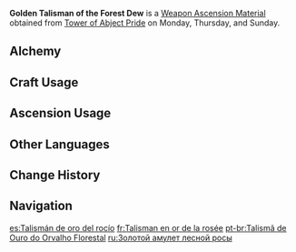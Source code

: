 {{Item Infobox
|id           = 114040
|image        = Item Golden Talisman of the Forest Dew.png
|type         = Weapon Ascension Materials
|group        = Talismans of the Forest Dew
|invCategory  = Character Development Items
|quality      = 5
|description  = "Mortals hold dear three things only: the spring water that embraces the moonlight, verdant life, and ageless youth..."<br />The nature of "wisdom" is not domination over all minds or scheming to gain all the benefit. Instead, it is about empowering even ordinary beings to one day overcome their imposed constraints.<br />Though the roar of the tiger is no longer heard in the forest and the resilient guardians would seclude themselves within the dreams of children... On the night when every secret golden seal is lifted and all dreams glow like amber in the moonlight, perhaps she and her beloved people will eventually win genuine freedom.
|day1         = Monday
|day2         = Thursday
|day3         = Sunday
|source1      = Tower of Abject Pride
|source2      = [[Crafting]]
}}
'''Golden Talisman of the Forest Dew''' is a [[Weapon Ascension Material]] obtained from [[Tower of Abject Pride]] on Monday, Thursday, and Sunday.

==Alchemy==
{{Recipe
|type = Crafting
|Silver Talisman of the Forest Dew = 3
|Mora = 1,075
|sort = Silver Talisman of the Forest Dew;Mora
}}

==Craft Usage==
{{Craft Usage}}

==Ascension Usage==
{{Ascension Usage}}

==Other Languages==
{{Other Languages
|en      = Golden Talisman of the Forest Dew
|zhs     = 谧林涓露的金符
|zhs_rm  = Mìlín Juānlù de Jīnfú
|zht     = 謐林涓露的金符
|zht_rm  = Mìlín Juānlù de Jīnfú
|zh_tl   = 
|ja      = 静謐な森のしずくの金符
|ja_rm   = Seihitsu na Mori no Shizuku no Kinfu
|ja_tl   = Golden Droplet Charm of the Tranquil Forrest
|ko      = 숲의 이슬을 닮은 금 부적
|ko_rm   = Sup-ui Iseureul Dalmeun Geum Bujeok
|ko_tl   = Forest Dew Like Gold Talisman
|es      = Talismán de oro del rocío
|es_tl   = Golden Talisman of the Dew
|fr      = Talisman en or de la rosée
|fr_tl   = Golden Talisman of Dew
|ru      = Золотой амулет лесной росы
|ru_tl   = Golden Talisman of the Forest Dew
|th      = Golden Talisman of the Forest Dew
|vi      = Bùa Rừng Xanh Sương Đọng - Vàng
|vi_tl   = 
|de      = Goldtalisman des Waldtaus
|de_tl   = Golden Talisman of the Forest Dew
|id      = Golden Talisman of the Forest Dew
|pt      = Talismã de Ouro do Orvalho Florestal
|pt_tl   = 
|tr      = Orman Çiyinin Altın Tılsımı
|tr_tl   = 
|it      = Talismano d'oro della rugiada silvestre
|it_tl   = 
}}

==Change History==
{{Change History|3.0}}

==Navigation==
{{Development Item Navbox|Weapon Materials}}

[[es:Talismán de oro del rocío]]
[[fr:Talisman en or de la rosée]]
[[pt-br:Talismã de Ouro do Orvalho Florestal]]
[[ru:Золотой амулет лесной росы]]